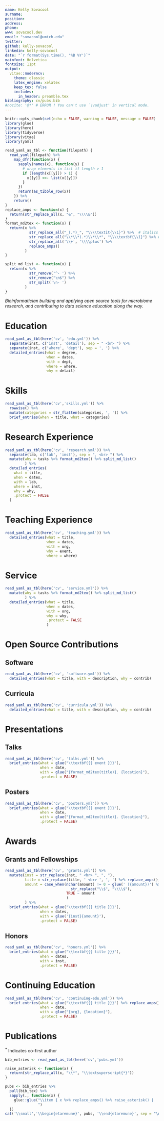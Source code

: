 ```yaml
---
name: Kelly Sovacool
surname: 
position: 
address: 
phone: 
www: sovacool.dev
email: "sovacool@umich.edu"
twitter:
github: kelly-sovacool
linkedin: kelly-sovacool
date: "`r format(Sys.time(), '%B %Y')`"
mainfont: Helvetica
fontsize: 11pt
output: 
  vitae::moderncv:
    theme: classic
    latex_engine: xelatex
    keep_tex: false
    includes:
      in_header: preamble.tex
bibliography: cv/pubs.bib
#nocite: '@*' # ERROR ! You can't use `\vadjust' in vertical mode.
---
```


\hypersetup{urlcolor=ArboretumBlue} 

```r
knitr::opts_chunk$set(echo = FALSE, warning = FALSE, message = FALSE)
library(glue)
library(here)
library(tidyverse)
library(vitae)
library(yaml)

read_yaml_as_tbl <- function(filepath) {
  read_yaml(filepath) %>%
    map_dfr(function(x) {
      sapply(names(x), function(y) {
        # wrap elements in list if length > 1
        if (length(x[[y]]) > 1) {
          x[[y]] <<- list(x[[y]])
        }
      })
      return(as_tibble_row(x))
    }) %>%
    return()
} 
replace_amps <- function(x) {
  return(str_replace_all(x, "&", "\\\\&"))
}
format_md2tex <- function(x) {
  return(x %>% 
           str_replace_all("_(.*)_", "\\\\textit{\\1}") %>%  # italics
           str_replace_all("\\*\\*(.*)\\*\\*", "\\\\textbf{\\1}") %>% # TODO bold
           str_replace_all('\\+', '\\\\plus') %>% 
           replace_amps()
         )
}

split_md_list <- function(x) {
  return(x %>% 
           str_remove('^- ') %>% 
           str_remove("\n$") %>% 
           str_split('\n- ')
         )
}
```

_Bioinformatician building and applying open source tools for microbiome research, and contributing to data science education along the way._

# Education

```r
read_yaml_as_tbl(here('cv', 'edu.yml')) %>% 
  separate(inst, c('inst', 'detail'), sep = " <br> ") %>% 
  separate(inst, c('where', 'dept'), sep = ', ') %>% 
  detailed_entries(what = degree, 
                   when = dates, 
                   with = dept, 
                   where = where, 
                   why = detail)
```

# Skills

```r
read_yaml_as_tbl(here('cv','skills.yml')) %>%
  rowwise() %>% 
  mutate(categories = str_flatten(categories, ', ')) %>% 
  brief_entries(when = title, what = categories)
```


# Research Experience

```r
read_yaml_as_tbl(here('cv', 'research.yml')) %>% 
  separate(lab, c('lab', 'inst'), sep = ", <br> ") %>% 
  mutate(why = tasks %>% format_md2tex() %>% split_md_list()
         ) %>% 
  detailed_entries(
    what = title,
    when = dates,
    with = lab,
    where = inst,
    why = why, 
    .protect = FALSE
  )
```

# Teaching Experience

```r
read_yaml_as_tbl(here('cv', 'teaching.yml')) %>% 
  detailed_entries(what = title,
                   when = dates,
                   with = org,
                   why = event,
                   where = where)
```

# Service

```r
read_yaml_as_tbl(here('cv', 'service.yml')) %>% 
  mutate(why = tasks %>% format_md2tex() %>% split_md_list()
         ) %>% 
  detailed_entries(what = title, 
                   when = dates, 
                   with = org, 
                   why = why,
                   .protect = FALSE
                   )
```

# Open Source Contributions

## Software

```r
read_yaml_as_tbl(here('cv', 'software.yml')) %>% 
  detailed_entries(what = title, with = description, why = contrib)
```

## Curricula

```r
read_yaml_as_tbl(here('cv', 'curricula.yml')) %>% 
  detailed_entries(what = title, with = description, why = contrib)
```

# Presentations

## Talks

```r
read_yaml_as_tbl(here('cv', 'talks.yml')) %>% 
  brief_entries(what = glue("\\textbf{{{ event }}}"),
                when = date,
                with = glue("{format_md2tex(title)}. {location}"),
                .protect = FALSE)
```

## Posters

```r
read_yaml_as_tbl(here('cv', 'posters.yml')) %>% 
  brief_entries(what = glue("\\textbf{{{ event }}}"),
                when = date,
                with = glue("{format_md2tex(title)}. {location}"),
                .protect = FALSE)
```


# Awards

## Grants and Fellowships

```r
read_yaml_as_tbl(here('cv', 'grants.yml')) %>% 
  mutate(inst = str_replace(inst, " <br> ", ", "),
         title = str_replace(title, ' <br> ', ', ') %>% replace_amps(),
         amount = case_when(nchar(amount) != 0 ~ glue(' ({amount})') %>% 
                              str_replace("\\$", "\\\\$"),
                            TRUE ~ amount 
                            )
         ) %>% 
  brief_entries(what = glue("\\textbf{{{ title }}}"), 
                when = dates, 
                with = glue('{inst}{amount}'),
                .protect = FALSE)
```

## Honors

```r
read_yaml_as_tbl(here('cv', 'honors.yml')) %>% 
  brief_entries(what = glue("\\textbf{{{ title }}}"), 
                when = dates, 
                with = inst, 
                .protect = FALSE)
```

# Continuing Education

```r
read_yaml_as_tbl(here('cv', 'continuing-edu.yml')) %>% 
  brief_entries(what = glue("\\textbf{{{ title }}}") %>% replace_amps(), 
                when = date, 
                with = glue("{org}, {location}"), 
                .protect = FALSE)
```


# Publications

**<sup>\*</sup>** Indicates co-first author


```r
bib_entries <- read_yaml_as_tbl(here('cv','pubs.yml'))

raise_asterisk <- function(x) {
  return(str_replace_all(x, "\\*", "\\textsuperscript{*}"))
}

pubs <- bib_entries %>% 
  pull(bib_tex) %>% 
  sapply(., function(x) {
    glue::glue("\\item { x %>% replace_amps() %>% raise_asterisk() } 
               ")
  }) 
cat('\\small','\\begin{etaremune}', pubs, '\\end{etaremune}', sep = "\n")
```


